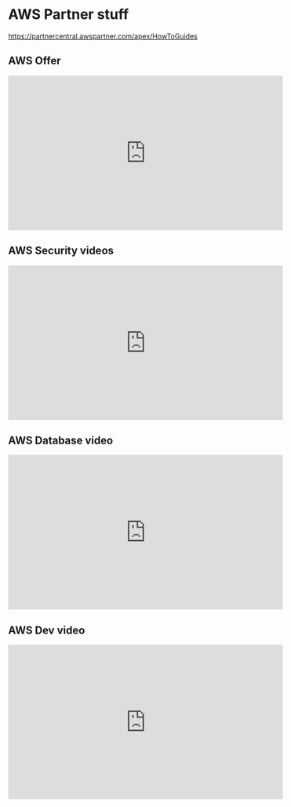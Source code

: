 
# AWS Partner stuff

https://partnercentral.awspartner.com/apex/HowToGuides


## AWS Offer

<iframe width="560" height="315" src="https://www.youtube.com/embed/RPis5mbM8c8" frameborder="0" allow="accelerometer; autoplay; encrypted-media; gyroscope; picture-in-picture" allowfullscreen></iframe>

## AWS Security videos

<iframe width="560" height="315" src="https://www.youtube.com/embed/sb1mnUfe4SM" frameborder="0" allow="accelerometer; autoplay; encrypted-media; gyroscope; picture-in-picture" allowfullscreen></iframe>

## AWS Database video

<iframe width="560" height="315" src="https://www.youtube.com/embed/FzxqIdIZ9wc" frameborder="0" allow="accelerometer; autoplay; encrypted-media; gyroscope; picture-in-picture" allowfullscreen></iframe>

## AWS Dev video

<iframe width="560" height="315" src="https://www.youtube.com/embed/sb1mnUfe4SM" frameborder="0" allow="accelerometer; autoplay; encrypted-media; gyroscope; picture-in-picture" allowfullscreen></iframe>